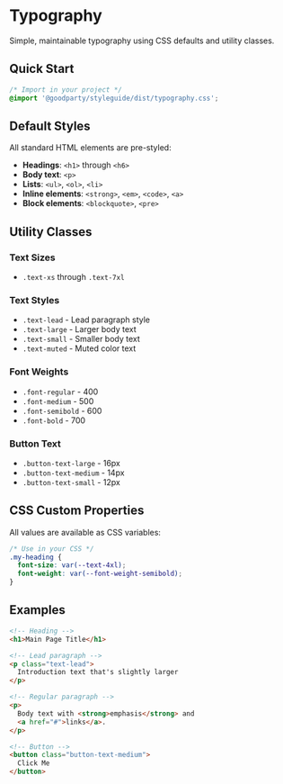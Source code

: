 
<Meta title="Design System/Typography/Documentation" />

# Typography

Simple, maintainable typography using CSS defaults and utility classes.

## Quick Start

```css
/* Import in your project */
@import '@goodparty/styleguide/dist/typography.css';
```

## Default Styles

All standard HTML elements are pre-styled:

- **Headings**: `<h1>` through `<h6>`
- **Body text**: `<p>`
- **Lists**: `<ul>`, `<ol>`, `<li>`
- **Inline elements**: `<strong>`, `<em>`, `<code>`, `<a>`
- **Block elements**: `<blockquote>`, `<pre>`

## Utility Classes

### Text Sizes
- `.text-xs` through `.text-7xl`

### Text Styles
- `.text-lead` - Lead paragraph style
- `.text-large` - Larger body text
- `.text-small` - Smaller body text  
- `.text-muted` - Muted color text

### Font Weights
- `.font-regular` - 400
- `.font-medium` - 500
- `.font-semibold` - 600
- `.font-bold` - 700

### Button Text
- `.button-text-large` - 16px
- `.button-text-medium` - 14px
- `.button-text-small` - 12px

## CSS Custom Properties

All values are available as CSS variables:

```css
/* Use in your CSS */
.my-heading {
  font-size: var(--text-4xl);
  font-weight: var(--font-weight-semibold);
}
```

## Examples

```html
<!-- Heading -->
<h1>Main Page Title</h1>

<!-- Lead paragraph -->
<p class="text-lead">
  Introduction text that's slightly larger
</p>

<!-- Regular paragraph -->
<p>
  Body text with <strong>emphasis</strong> and 
  <a href="#">links</a>.
</p>

<!-- Button -->
<button class="button-text-medium">
  Click Me
</button>
``` 